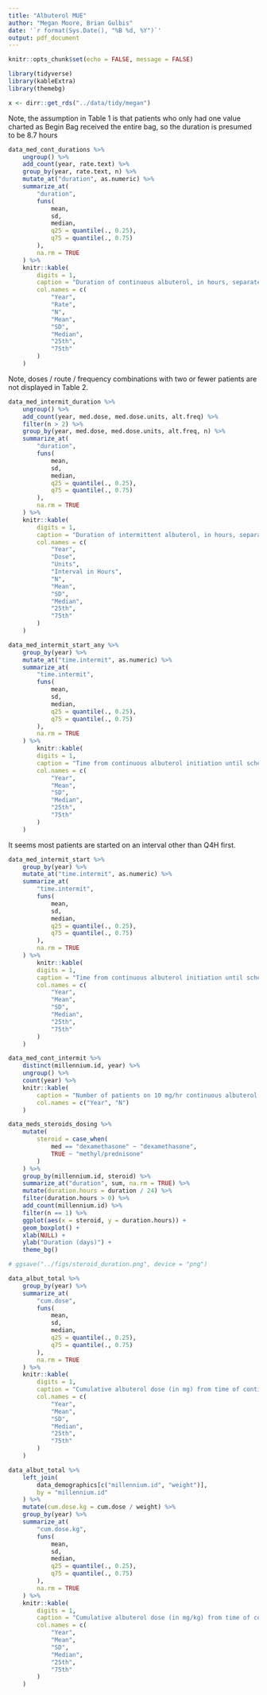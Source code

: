 ```yaml
---
title: "Albuterol MUE"
author: "Megan Moore, Brian Gulbis"
date: '`r format(Sys.Date(), "%B %d, %Y")`'
output: pdf_document
---
```


```r
knitr::opts_chunk$set(echo = FALSE, message = FALSE)
```

```r
library(tidyverse)
library(kableExtra)
library(themebg)

x <- dirr::get_rds("../data/tidy/megan")
```

Note, the assumption in Table 1 is that patients who only had one value charted as Begin Bag received the entire bag, so the duration is presumed to be 8.7 hours

```r
data_med_cont_durations %>%
    ungroup() %>%
    add_count(year, rate.text) %>%
    group_by(year, rate.text, n) %>%
    mutate_at("duration", as.numeric) %>%
    summarize_at(
        "duration",
        funs(
            mean,
            sd,
            median,
            q25 = quantile(., 0.25),
            q75 = quantile(., 0.75)
        ),
        na.rm = TRUE
    ) %>%
    knitr::kable(
        digits = 1,
        caption = "Duration of continuous albuterol, in hours, separated by rate for 2016 compared with 2017",
        col.names = c(
            "Year",
            "Rate",
            "N",
            "Mean",
            "SD",
            "Median",
            "25th",
            "75th"
        )
    )

```

Note, doses / route / frequency combinations with two or fewer patients are not displayed in Table 2.

```r
data_med_intermit_duration %>%
    ungroup() %>%
    add_count(year, med.dose, med.dose.units, alt.freq) %>%
    filter(n > 2) %>%
    group_by(year, med.dose, med.dose.units, alt.freq, n) %>%
    summarize_at(
        "duration",
        funs(
            mean,
            sd,
            median,
            q25 = quantile(., 0.25),
            q75 = quantile(., 0.75)
        ),
        na.rm = TRUE
    ) %>%
    knitr::kable(
        digits = 1,
        caption = "Duration of intermittent albuterol, in hours, separated by dose, route, and frequency in 2016 compared with 2017",
        col.names = c(
            "Year",
            "Dose",
            "Units",
            "Interval in Hours",
            "N",
            "Mean",
            "SD",
            "Median",
            "25th",
            "75th"
        )
    ) 

```

```r
data_med_intermit_start_any %>%
    group_by(year) %>%
    mutate_at("time.intermit", as.numeric) %>%
    summarize_at(
        "time.intermit",
        funs(
            mean,
            sd,
            median,
            q25 = quantile(., 0.25),
            q75 = quantile(., 0.75)
        ),
        na.rm = TRUE
    ) %>%
        knitr::kable(
        digits = 1,
        caption = "Time from continuous albuterol initiation until scheduled intermittent initiation, at any frequency, in 2016 compared with 2017",
        col.names = c(
            "Year",
            "Mean",
            "SD",
            "Median",
            "25th",
            "75th"
        )
    ) 
```

It seems most patients are started on an interval other than Q4H first.

```r
data_med_intermit_start %>%
    group_by(year) %>%
    mutate_at("time.intermit", as.numeric) %>%
    summarize_at(
        "time.intermit",
        funs(
            mean,
            sd,
            median,
            q25 = quantile(., 0.25),
            q75 = quantile(., 0.75)
        ),
        na.rm = TRUE
    ) %>%
        knitr::kable(
        digits = 1,
        caption = "Time from continuous albuterol initiation until scheduled Q4H intermittent initiation in 2016 compared with 2017",
        col.names = c(
            "Year",
            "Mean",
            "SD",
            "Median",
            "25th",
            "75th"
        )
    ) 
```

```r
data_med_cont_intermit %>%
    distinct(millennium.id, year) %>%
    ungroup() %>%
    count(year) %>%
    knitr::kable(
        caption = "Number of patients on 10 mg/hr continuous albuterol who also received simultaneous 10 puffs Q2H scheduled. Note, there were no patients receiving Q4H scheduled.",
        col.names = c("Year", "N")
    )
```

```r
data_meds_steroids_dosing %>%
    mutate(
        steroid = case_when(
            med == "dexamethasone" ~ "dexamethasone",
            TRUE ~ "methyl/prednisone"
        )
    ) %>%
    group_by(millennium.id, steroid) %>%
    summarize_at("duration", sum, na.rm = TRUE) %>%
    mutate(duration.hours = duration / 24) %>%
    filter(duration.hours > 0) %>%
    add_count(millennium.id) %>%
    filter(n == 1) %>%
    ggplot(aes(x = steroid, y = duration.hours)) +
    geom_boxplot() +
    xlab(NULL) +
    ylab("Duration (days)") +
    theme_bg()

# ggsave("../figs/steroid_duration.png", device = "png")
```

```r
data_albut_total %>%
    group_by(year) %>%
    summarize_at(
        "cum.dose",
        funs(
            mean,
            sd,
            median,
            q25 = quantile(., 0.25),
            q75 = quantile(., 0.75)
        ),
        na.rm = TRUE
    ) %>%
    knitr::kable(
        digits = 1,
        caption = "Cumulative albuterol dose (in mg) from time of continuous initiation until scheduled q4 hour dosing initiated for 2016 compared with 2017",
        col.names = c(
            "Year",
            "Mean",
            "SD",
            "Median",
            "25th",
            "75th"
        )
    )
```

```r
data_albut_total %>%
    left_join(
        data_demographics[c("millennium.id", "weight")],
        by = "millennium.id"
    ) %>%
    mutate(cum.dose.kg = cum.dose / weight) %>%
    group_by(year) %>%
    summarize_at(
        "cum.dose.kg",
        funs(
            mean,
            sd,
            median,
            q25 = quantile(., 0.25),
            q75 = quantile(., 0.75)
        ),
        na.rm = TRUE
    ) %>%
    knitr::kable(
        digits = 1,
        caption = "Cumulative albuterol dose (in mg/kg) from time of continuous initiation until scheduled q4 hour dosing initiated for 2016 compared with 2017",
        col.names = c(
            "Year",
            "Mean",
            "SD",
            "Median",
            "25th",
            "75th"
        )
    )
```
